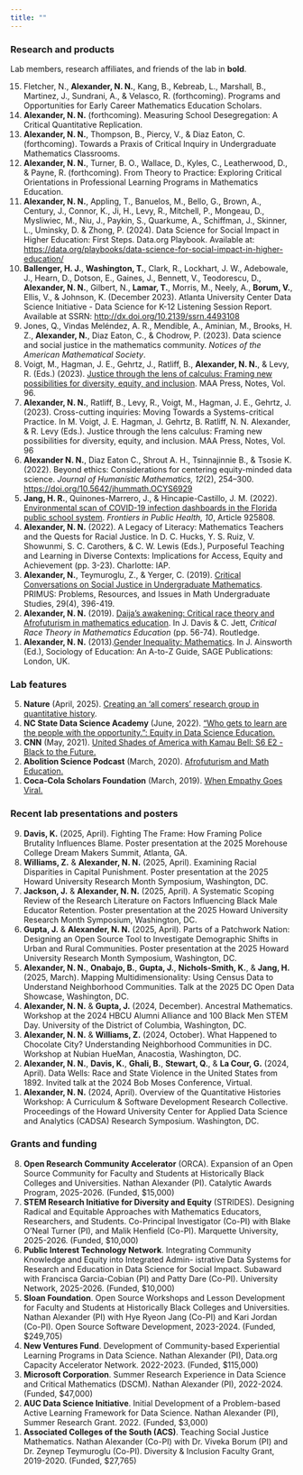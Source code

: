 ```yaml
---
title: ""
---
```


### Research and products

Lab members, research affiliates, and friends of the lab in **bold**.

<ol reversed>

<li> Fletcher, N., **Alexander, N. N.**, Kang, B., Kebreab, L., Marshall, B., Martinez, J., Sundrani, A., & Velasco, R. (forthcoming). Programs and Opportunities for Early Career Mathematics Education Scholars. </li>

<li> **Alexander, N. N.** (forthcoming). Measuring School Desegregation: A Critical Quantitative Replication. </li>

<li> **Alexander, N. N.**, Thompson, B., Piercy, V., & Diaz Eaton, C. (forthcoming). Towards a Praxis of Critical Inquiry in Undergraduate Mathematics Classrooms. </li>

<li> **Alexander, N. N.**, Turner, B. O., Wallace, D., Kyles, C., Leatherwood, D., & Payne, R. (forthcoming). From Theory to Practice: Exploring Critical Orientations in Professional Learning Programs in Mathematics Education. </li>

<li> **Alexander, N. N.**, Appling, T., Banuelos, M., Bello, G., Brown, A., Century, J., Connor, K., Ji, H., Levy, R., Mitchell, P., Mongeau, D., Mysliwiec, M., Niu, J., Paykin, S., Quarkume, A., Schiffman, J., Skinner, L., Uminsky, D. & Zhong, P. (2024). Data Science for Social Impact in Higher Education: First Steps. Data.org Playbook. Available at: [https://data.org/playbooks/data-science-for-social-impact-in-higher-education/](https://data.org/playbooks/data-science-for-social-impact-in-higher-education/){.external target="_blank"} </li>

<li> **Ballenger, H. J.**, **Washington, T.**, Clark, R., Lockhart, J. W., Adebowale, J., Hearn, D., Dotson, E., Gaines, J., Bennett, V., Teodorescu, D., **Alexander, N. N.**, Gilbert, N., **Lamar, T.**, Morris, M., Neely, A., **Borum, V.**, Ellis, V., & Johnson, K. (December 2023). Atlanta University Center Data Science Initiative - Data Science for K-12 Listening Session Report. Available at SSRN: [http://dx.doi.org/10.2139/ssrn.4493108](http://dx.doi.org/10.2139/ssrn.4493108){.external target="_blank"} </li>

<li> Jones, Q., Vindas Meléndez, A. R., Mendible, A., Aminian, M., Brooks, H. Z., **Alexander, N.**, Diaz Eaton, C., & Chodrow, P. (2023). Data science and social justice in the mathematics community. *Notices of the American Mathematical Society*. </li>

<li> Voigt, M., Hagman, J. E., Gehrtz, J., Ratliff, B., **Alexander, N. N.**, & Levy, R. (Eds.) (2023). [Justice through the lens of calculus: Framing new possibilities for diversity, equity, and inclusion](https://maa.org/wp-content/uploads/2025/01/NTE96.pdf){.external target="_blank"}. MAA Press, Notes, Vol. 96. </li>

<li> **Alexander, N. N.**, Ratliff, B., Levy, R., Voigt, M., Hagman, J. E., Gehrtz, J. (2023). Cross-cutting inquiries: Moving Towards a Systems-critical Practice. In M. Voigt, J. E. Hagman, J. Gehrtz, B. Ratliff, N. N. Alexander, & R. Levy (Eds.). Justice through the lens calculus: Framing new possibilities for diversity, equity, and inclusion. MAA Press, Notes, Vol. 96 </li>

<li> **Alexander N. N.**, Diaz Eaton C., Shrout A. H., Tsinnajinnie B., & Tsosie K. (2022). Beyond ethics: Considerations for centering equity-minded data science. *Journal of Humanistic Mathematics, 12*(2), 254–300. [https://doi.org/10.5642/jhummath.OCYS6929](https://doi.org/10.5642/jhummath.OCYS6929){.external target="_blank"} </li>

<li> **Jang, H. R.**, Quinones-Marrero, J., & Hincapie-Castillo, J. M. (2022). [Environmental scan of COVID-19 infection dashboards in the Florida public school system](https://doi.org/10.3389/fpubh.2022.925808){.external target="_blank"}. *Frontiers in Public Health, 10*, Article 925808. </li>

<li>  **Alexander, N. N.** (2022). A Legacy of Literacy: Mathematics Teachers and the Quests for Racial Justice. In D. C. Hucks, Y. S. Ruiz, V. Showunmi, S. C. Carothers, & C. W. Lewis (Eds.), Purposeful Teaching and Learning in Diverse Contexts: Implications for Access, Equity and Achievement (pp. 3-23). Charlotte: IAP. </li>

<li> **Alexander, N.**, Teymuroglu, Z., & Yerger, C. (2019). [Critical Conversations on Social Justice in Undergraduate Mathematics](https://www.tandfonline.com/doi/abs/10.1080/10511970.2018.1530704){.external target="_blank"}. PRIMUS: Problems, Resources, and Issues in Math Undergraduate Studies, 29(4), 396-419. </li>

<li> **Alexander, N. N.** (2019). [Daija’s awakening: Critical race theory and Afrofuturism in mathematics education](https://www.taylorfrancis.com/chapters/edit/10.4324/9781315121192-5/daija-awakening-nathan-alexander){.external target="_blank"}. In J. Davis & C. Jett, *Critical Race Theory in Mathematics Education* (pp. 56-74). Routledge. </li>

<li> **Alexander, N. N.** (2013).[Gender Inequality: Mathematics](https://dx.doi.org/10.4135/9781452276151.n158){.external target="_blank"}. In J. Ainsworth (Ed.), Sociology of Education: An A-to-Z Guide, SAGE Publications: London, UK. </li>

</ol>

### Lab features

<ol reversed>

<li> **Nature** (April, 2025). [Creating an ‘all comers’ research group in quantitative history](https://www.nature.com/articles/d41586-025-00860-3){.external target="_blank"}. </li>

<li> **NC State Data Science Academy** (June, 2022). ["Who gets to learn are the people with the opportunity.": Equity in Data Science Education.](https://datascienceacademy.ncsu.edu/2022/06/01/who-gets-to-learn-are-the-people-with-the-opportunity-equity-in-data-science-education/?utm_source=Just+Equations&utm_campaign=09fb80d4c2-EMAIL_CAMPAIGN_2019_01_03_08_59_COPY_01&utm_medium=email&utm_term=0_472770b236-09fb80d4c2-294112645&mc_cid=09fb80d4c2&mc_eid=3042122423){.external target="_blank"} </li>

<li> **CNN** (May, 2021). [United Shades of America with Kamau Bell: S6 E2 - Black to the Future.](https://www.ajc.com/life/radiotvtalk-blog/interview-w-kamau-bell-on-season-6-of-cnns-united-shades-of-america-focuses-on-atlanta-for-first-time/ACUEN4ZSRFHGFPCSRVEWFMCOQA/){.external target="_blank"} </li>

<li> **Abolition Science Podcast** (March, 2020). [Afrofuturism and Math Education.](https://www.abolitionscience.org/home/2020/3/24/afrofuturism-amp-math-ed){.external target="_blank"} </li>

<li> **Coca-Cola Scholars Foundation** (March, 2019). [When Empathy Goes Viral.](https://www.coca-colascholarsfoundation.org/blog/empathy-goes-viral/){.external target="_blank"} </li>

</ol>

### Recent lab presentations and posters

<ol reversed>

<li>**Davis, K.** (2025, April). Fighting The Frame: How Framing Police Brutality Influences Blame. Poster presentation at the 2025 Morehouse College Dream Makers Summit, Atlanta, GA. </li>

<li>**Williams, Z.** & **Alexander, N. N.** (2025, April). Examining Racial Disparities in Capital Punishment. Poster presentation at the 2025 Howard University Research Month Symposium, Washington, DC. </li>

<li>**Jackson, J.** & **Alexander, N. N.** (2025, April). A Systematic Scoping Review of the Research Literature on Factors Influencing Black Male Educator Retention. Poster presentation at the 2025 Howard University Research Month Symposium, Washington, DC. </li>

<li>**Gupta, J.** & **Alexander, N. N.** (2025, April). Parts of a Patchwork Nation: Designing an Open Source Tool to Investigate Demographic Shifts in Urban and Rural Communities. Poster presentation at the 2025 Howard University Research Month Symposium, Washington, DC. </li>

<li>**Alexander, N. N.**, **Onabajo, B.**, **Gupta, J.**, **Nichols-Smith, K.**, & **Jang, H.** (2025, March). Mapping Multidimensionality: Using Census Data to Understand Neighborhood Communities. Talk at the 2025 DC Open Data Showcase, Washington, DC. </li>

<li> **Alexander, N. N.** & **Gupta, J.** (2024, December). Ancestral Mathematics. Workshop at the 2024 HBCU Alumni Alliance and 100 Black Men STEM Day. University of the District of Columbia, Washington, DC. </li>

<li> **Alexander, N. N.** & **Williams, Z.** (2024, October). What Happened to Chocolate City? Understanding Neighborhood Communities in DC. Workshop at Nubian HueMan, Anacostia, Washington, DC. </li>


<li> **Alexander, N. N.**, **Davis, K.**, **Ghali, B.**, **Stewart, Q.**, & **La Cour, G.** (2024, April). Data Wells: Race and State Violence in the United States from 1892. Invited talk at the 2024 Bob Moses Conference, Virtual. </li>

<li> **Alexander, N. N.** (2024, April). Overview of the Quantitative Histories Workshop: A Curriculum & Software Development Research Collective. Proceedings of the Howard University Center for Applied Data Science and Analytics (CADSA) Research Symposium. Washington, DC. </li>

</ol>

### Grants and funding

<ol reversed>

<li> **Open Research Community Accelerator** (ORCA). Expansion of an Open Source Community for Faculty and Students at Historically Black Colleges and Universities. Nathan Alexander (PI). Catalytic Awards Program, 2025-2026. (Funded, $15,000) </li>

<li> **STEM Research Initiative for Diversity and Equity** (STRIDES). Designing Radical and Equitable Approaches with Mathematics Educators, Researchers, and Students. Co-Principal Investigator (Co-PI) with Blake O’Neal Turner (PI), and Malik Henfield (Co-PI). Marquette University, 2025-2026. (Funded, $10,000) </li>

<li> **Public Interest Technology Network**. Integrating Community Knowledge and Equity into Integrated Admin- istrative Data Systems for Research and Education in Data Science for Social Impact. Subaward with Francisca Garcia-Cobian (PI) and Patty Dare (Co-PI). University Network, 2025-2026. (Funded, $10,000) </li>

<li> **Sloan Foundation**. Open Source Workshops and Lesson Development for Faculty and Students at Historically Black Colleges and Universities. Nathan Alexander (PI) with Hye Ryeon Jang (Co-PI) and Kari Jordan (Co-PI). Open Source Software Development, 2023-2024. (Funded, $249,705) </li>

<li> **New Ventures Fund**. Development of Community-based Experiential Learning Programs in Data Science. Nathan Alexander (PI), Data.org Capacity Accelerator Network. 2022-2023. (Funded, $115,000) </li>

<li> **Microsoft Corporation**. Summer Research Experience in Data Science and Critical Mathematics (DSCM). Nathan Alexander (PI), 2022-2024. (Funded, $47,000) </li>

<li> **AUC Data Science Initiative**. Initial Development of a Problem-based Active Learning Framework for Data Science. Nathan Alexander (PI), Summer Research Grant. 2022. (Funded, $3,000) </li>

<li> **Associated Colleges of the South (ACS)**. Teaching Social Justice Mathematics. Nathan Alexander (Co-PI) with Dr. Viveka Borum (PI) and Dr. Zeynep Teymuroglu (Co-PI). Diversity & Inclusion Faculty Grant, 2019-2020. (Funded, $27,765) </li>

</ol>
